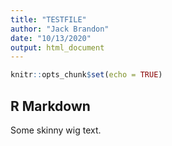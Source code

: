 ```yaml
---
title: "TESTFILE"
author: "Jack Brandon"
date: "10/13/2020"
output: html_document
---
```


```r
knitr::opts_chunk$set(echo = TRUE)
```

## R Markdown

Some skinny wig text.
